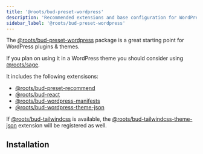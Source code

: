 ```yaml
---
title: '@roots/bud-preset-wordpress'
description: 'Recommended extensions and base configuration for WordPress projects'
sidebar_label: '@roots/bud-preset-wordpress'
---
```



The [@roots/bud-preset-wordpress](/extensions/bud-preset-wordpress) package is a great starting point for WordPress plugins & themes.

If you plan on using it in a WordPress theme you should consider using [@roots/sage](https://github.com/roots/sage).

It includes the following extensisons:

- [@roots/bud-preset-recommend](/extensions/bud-preset-recommend)
- [@roots/bud-react](/extensions/bud-react)
- [@roots/bud-wordpress-manifests](/extensions/bud-wordpress-manifests)
- [@roots/bud-wordpress-theme-json](/extensions/bud-wordpress-theme-json)

If [@roots/bud-tailwindcss](/extensions/bud-tailwindcss) is available, the [@roots/bud-tailwindcss-theme-json](/extensions/bud-tailwindcss-theme-json) extension will be registered as well.

## Installation

<Install packages="@roots/bud-preset-wordpress" />
